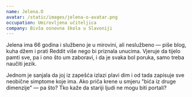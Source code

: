 ```yaml
---
name: Jelena.O
avatar: /static/images/jelena-o-avatar.png
occupation: Umirovljena učiteljica
company: Bivša osnovna škola u Slavoniji
---
```


Jelena ima 66 godina i službeno je u mirovini, ali neslužbeno — piše blog, kuha džem i prati Reddit više nego bi priznala unucima. Vjeruje da tijelo pamti sve, pa i ono što um zaboravi, i da je svaka bol poruka, samo treba naučiti jezik.

Jednom je sanjala da joj iz zapešća izlazi plavi dim i od tada zapisuje sve neobične simptome koje ima. Ako priča krene u smjeru "bića iz druge dimenzije" — pa što? Tko kaže da stariji ljudi ne mogu biti portali?

